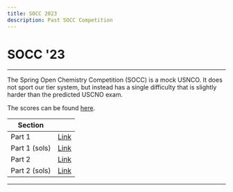 ```yaml
---
title: SOCC 2023
description: Past SOCC Competition
---
```


# SOCC '23

---

The Spring Open Chemistry Competition (SOCC) is a mock USNCO.
It does not sport our tier system, but instead has a single difficulty that is slightly harder than the predicted USCNO exam.

The scores can be found [here](https://docs.google.com/spreadsheets/d/17WhjDgZTGLm1tVDTiRSCwhqg_NjdYAiu6Ghf1hWqdsw/edit?usp=sharing).

| Section       |                                                                                                          |
| ------------- | -------------------------------------------------------------------------------------------------------- |
| Part 1        | [Link](https://docs.google.com/document/d/1QsCPaywm9GTWFt09IxsehG740Li3Z5mPyfqvyg1rX_g/edit?usp=sharing) |
| Part 1 (sols) | [Link](https://docs.google.com/document/d/14gS-RZnIPVPjXVSbO01_m6XgPQFQSG7h1q6Lz9xgY2A/edit?usp=sharing) |
| Part 2        | [Link](https://docs.google.com/document/d/1WFqffr7DG4WSPJ7NopBqOwvHNO1BH8ZXTemsh-uhckA/edit?usp=sharing) |
| Part 2 (sols) | [Link](https://docs.google.com/document/d/1iaSi4cSoC-hvZpzaWzYKk22iliWEVbjNOCNnv3K9ieQ/edit?usp=sharing) |

---

<Youtube title="Awards Ceremony" youtubeId="Qc-nkl3HiNc" />
